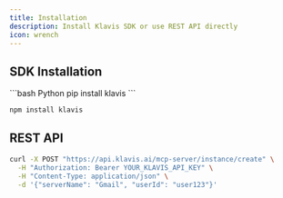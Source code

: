 ```yaml
---
title: Installation
description: Install Klavis SDK or use REST API directly
icon: wrench
---
```


## SDK Installation

<CodeGroup>
```bash Python
pip install klavis
```

```bash TypeScript
npm install klavis
```
</CodeGroup>

## REST API

```bash
curl -X POST "https://api.klavis.ai/mcp-server/instance/create" \
  -H "Authorization: Bearer YOUR_KLAVIS_API_KEY" \
  -H "Content-Type: application/json" \
  -d '{"serverName": "Gmail", "userId": "user123"}'
```
